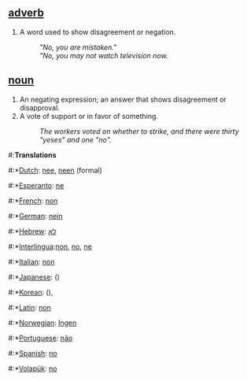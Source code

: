 ==[[adverb]]==
#A word used to show disagreement or negation.
#:'' "No, you are mistaken." '' 
#:'' "No, you may not watch television now.'' 

==[[noun]]==
#An negating expression; an answer that shows disagreement or disapproval. 
#A vote of support or in favor of something. 
#:''The workers voted on whether to strike, and there were thirty "yeses" and one "no".''

#:'''Translations'''
#:*[[Dutch]]: [[nee]], [[neen]] (formal)
#:*[[Esperanto]]: [[ne]]
#:*[[French]]: [[non]]
#:*[[German]]: [[nein]]
#:*[[Hebrew]]: [[לא]]
#:*[[Interlingua]]:[[non]], [[no]], [[ne]]
#:*[[Italian]]: [[non]]
#:*[[Japanese]]: [[]] ()
#:*[[Korean]]: [[]] (),
#:*[[Latin]]: [[non]]
#:*[[Norwegian]]: [[Ingen]]
#:*[[Portuguese]]: [[não]]
#:*[[Spanish]]: [[no]]
#:*[[Volapük]]: [[no]]